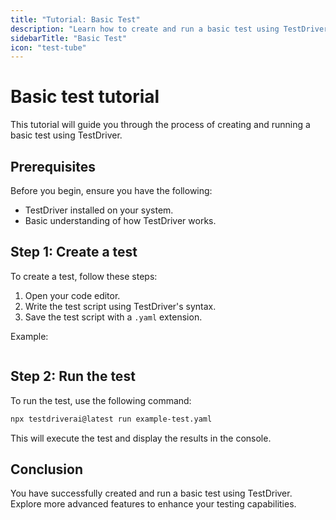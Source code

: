 ```yaml
---
title: "Tutorial: Basic Test"
description: "Learn how to create and run a basic test using TestDriver."
sidebarTitle: "Basic Test"
icon: "test-tube"
---
```


# Basic test tutorial

This tutorial will guide you through the process of creating and running a basic test using TestDriver.

## Prerequisites

Before you begin, ensure you have the following:

- TestDriver installed on your system.
- Basic understanding of how TestDriver works.

## Step 1: Create a test

To create a test, follow these steps:

1. Open your code editor.
2. Write the test script using TestDriver's syntax.
3. Save the test script with a `.yaml` extension.

Example:

```yaml

```

## Step 2: Run the test

To run the test, use the following command:

```bash
npx testdriverai@latest run example-test.yaml
```

This will execute the test and display the results in the console.

## Conclusion

You have successfully created and run a basic test using TestDriver. Explore more advanced features to enhance your testing capabilities.
